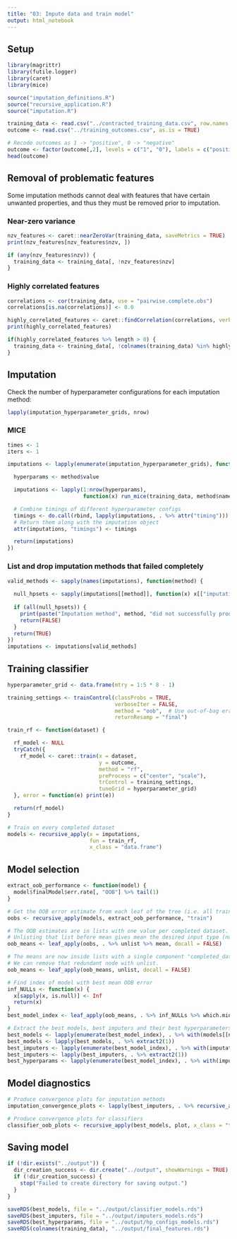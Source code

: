 ```yaml
---
title: "03: Impute data and train model"
output: html_notebook
---
```


## Setup
```r
library(magrittr)
library(futile.logger)
library(caret)
library(mice)

source("imputation_definitions.R")
source("recursive_application.R")
source("imputation.R")
```

```r
training_data <- read.csv("../contracted_training_data.csv", row.names = 1, as.is = TRUE)
outcome <- read.csv("../training_outcomes.csv", as.is = TRUE)

# Recode outcomes as 1 -> "positive", 0 -> "negative"
outcome <- factor(outcome[,2], levels = c("1", "0"), labels = c("positive", "negative"))
head(outcome)
```

## Removal of problematic features

Some imputation methods cannot deal with features that have certain unwanted properties, and thus they must be removed prior to imputation.

### Near-zero variance

```r
nzv_features <- caret::nearZeroVar(training_data, saveMetrics = TRUE)
print(nzv_features[nzv_features$nzv, ])

if (any(nzv_features$nzv)) {
  training_data <- training_data[, !nzv_features$nzv]
}
```

### Highly correlated features

```r
correlations <- cor(training_data, use = "pairwise.complete.obs")
correlations[is.na(correlations)] <- 0.0

highly_correlated_features <- caret::findCorrelation(correlations, verbose = TRUE, names = TRUE)
print(highly_correlated_features)

if(highly_correlated_features %>% length > 0) {
  training_data <- training_data[, !colnames(training_data) %in% highly_correlated_features]
}
```

## Imputation

Check the number of hyperparameter configurations for each imputation method:
```r
lapply(imputation_hyperparameter_grids, nrow)
```

### MICE

```r
times <- 1
iters <- 1

imputations <- lapply(enumerate(imputation_hyperparameter_grids), function(method) {

  hyperparams <- method$value

  imputations <- lapply(1:nrow(hyperparams),
                        function(x) run_mice(training_data, method$name, unlist(hyperparams[x,]), times, iters))

  # Combine timings of different hyperparameter configs
  timings <- do.call(rbind, lapply(imputations, . %>% attr("timing")))
  # Return them along with the imputation object
  attr(imputations, "timings") <- timings

  return(imputations)
})
```

### List and drop imputation methods that failed completely
```r
valid_methods <- sapply(names(imputations), function(method) {
  
  null_hpsets <- sapply(imputations[[method]], function(x) x[["imputation_object"]] %>% is.null)
  
  if (all(null_hpsets)) {
    print(paste("Imputation method", method, "did not successfully produce any datasets"))
    return(FALSE)
  }
  return(TRUE)
})
imputations <- imputations[valid_methods]
```

## Training classifier
```r
hyperparameter_grid <- data.frame(mtry = 1:5 * 8 - 1)

training_settings <- trainControl(classProbs = TRUE,
                                  verboseIter = FALSE,
                                  method = "oob",  # Use out-of-bag error estimate for model selection
                                  returnResamp = "final")

train_rf <- function(dataset) {

  rf_model <- NULL
  tryCatch({
    rf_model <- caret::train(x = dataset,
                             y = outcome,
                             method = "rf",
                             preProcess = c("center", "scale"),
                             trControl = training_settings,
                             tuneGrid = hyperparameter_grid)
  }, error = function(e) print(e))

  return(rf_model)
}

# Train on every completed dataset
models <- recursive_apply(x = imputations,
                          fun = train_rf,
                          x_class = "data.frame")
```

## Model selection
```r
extract_oob_performance <- function(model) {
  model$finalModel$err.rate[, "OOB"] %>% tail(1)
}

# Get the OOB error estimate from each leaf of the tree (i.e. all trained models)
oobs <- recursive_apply(models, extract_oob_performance, "train")

# The OOB estimates are in lists with one value per completed dataset.
# Unlisting that list before mean gives mean the desired input type (numeric vector).
oob_means <- leaf_apply(oobs, . %>% unlist %>% mean, docall = FALSE)

# The means are now inside lists with a single component "completed_datasets" which then contains the mean.
# We can remove that redundant node with unlist.
oob_means <- leaf_apply(oob_means, unlist, docall = FALSE)

# Find index of model with best mean OOB error
inf_NULLs <- function(x) {
  x[sapply(x, is.null)] <- Inf
  return(x)
}
best_model_index <- leaf_apply(oob_means, . %>% inf_NULLs %>% which.min, docall = FALSE)

# Extract the best models, best imputers and their best hyperparameters for each method
best_models <- lapply(enumerate(best_model_index), . %>% with(models[[name]][[value]]))
best_models <- lapply(best_models, . %>% extract2(1))
best_imputers <- lapply(enumerate(best_model_index), . %>% with(imputations[[name]][[value]]))
best_imputers <- lapply(best_imputers, . %>% extract2(1))
best_hyperparams <- lapply(enumerate(best_model_index), . %>% with(imputation_hyperparameter_grids[[name]][value, ]))
```

## Model diagnostics
```r
# Produce convergence plots for imputation methods
imputation_convergence_plots <- lapply(best_imputers, . %>% recursive_apply(plot, "mids"))

# Produce convergence plots for classifiers
classifier_oob_plots <- recursive_apply(best_models, plot, x_class = "train")
```

## Saving model
```r
if (!dir.exists("../output")) {
  dir_creation_success <- dir.create("../output", showWarnings = TRUE)
  if (!dir_creation_success) {
    stop("Failed to create directory for saving output.")
  }
}

saveRDS(best_models, file = "../output/classifier_models.rds")
saveRDS(best_imputers, file = "../output/imputers_models.rds")
saveRDS(best_hyperparams, file = "../output/hp_configs_models.rds")
saveRDS(colnames(training_data), "../output/final_features.rds")
```
